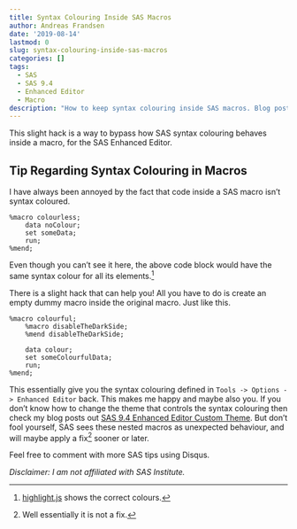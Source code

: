 ```yaml
---
title: Syntax Colouring Inside SAS Macros
author: Andreas Frandsen
date: '2019-08-14'
lastmod: 0
slug: syntax-colouring-inside-sas-macros
categories: []
tags:
  - SAS
  - SAS 9.4
  - Enhanced Editor
  - Macro
description: "How to keep syntax colouring inside SAS macros. Blog post from afrandsen."
---
```


This slight hack is a way to bypass how SAS syntax colouring behaves inside a macro, for the SAS Enhanced Editor. 

## Tip Regarding Syntax Colouring in Macros
I have always been annoyed by the fact that code inside a SAS macro isn't syntax coloured.
```sas
%macro colourless;
    data noColour;
    set someData;
    run;
%mend;
```

Even though you can't see it here, the above code block would have the same syntax colour for all its elements.^[[highlight.js](https://highlightjs.org/) shows the correct colours.]

There is a slight hack that can help you! All you have to do is create an empty dummy macro inside the original macro. Just like this.

```sas
%macro colourful;
    %macro disableTheDarkSide;
    %mend disableTheDarkSide;

    data colour;
    set someColourfulData;
    run;
%mend;
```

This essentially give you the syntax colouring defined in `Tools -> Options -> Enhanced Editor` back. This makes me happy and maybe also you. If you don't know how to change the theme that controls the syntax colouring then check my blog posts out [SAS 9.4 Enhanced Editor Custom Theme](https://afrandsen.rbind.io/blog/2019/08/sas-9-4-enhanced-editor-custom-theme/). But don't fool yourself, SAS sees these nested macros as unexpected behaviour, and will maybe apply a fix^[Well essentially it is not a fix.] sooner or later.

Feel free to comment with more SAS tips using Disqus.

*Disclaimer: I am not affiliated with SAS Institute.*
